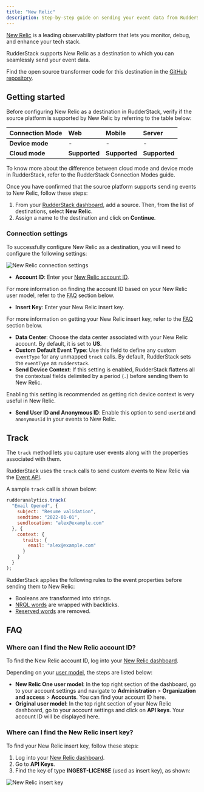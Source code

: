 ```yaml
---
title: "New Relic"
description: Step-by-step guide on sending your event data from RudderStack to New Relic.
---
```


[New Relic](https://newrelic.com/) is a leading observability platform that lets you monitor, debug, and enhance your tech stack.

RudderStack supports New Relic as a destination to which you can seamlessly send your event data.

<div class="infoBlock">
Find the open source transformer code for this destination in the <a href="https://github.com/rudderlabs/rudder-transformer/tree/master/cdk/new_relic">GitHub repository</a>.
</div>

## Getting started

Before configuring New Relic as a destination in RudderStack, verify if the source platform is supported by New Relic by referring to the table below:

| **Connection Mode** | **Web** | **Mobile** | **Server** |
| :--- | :--- | :--- | :--- |
| **Device mode** | - | - | - |
| **Cloud mode** | **Supported**  | **Supported** | **Supported** |

<div class="infoBlock">
To know more about the difference between cloud mode and device mode in RudderStack, refer to the <Link to="/destinations/rudderstack-connection-modes/">RudderStack Connection Modes</Link> guide.
</div>

Once you have confirmed that the source platform supports sending events to New Relic, follow these steps:

1. From your [RudderStack dashboard](https://app.rudderstack.com/), add a source. Then, from the list of destinations, select **New Relic**.
2. Assign a name to the destination and click on **Continue**.

### Connection settings

To successfully configure New Relic as a destination, you will need to configure the following settings:

<img src="../../assets/event-stream-destinations/new-relic-connection-settings.png" alt="New Relic connection settings"/>

- **Account ID**: Enter your [New Relic account ID](https://docs.newrelic.com/docs/accounts/accounts-billing/account-structure/account-id/).

<div class="infoBlock">

For more information on finding the account ID based on your New Relic user model, refer to the <a href="#faq">FAQ</a> section below.
</div>

- **Insert Key**: Enter your New Relic insert key.

<div class="infoBlock">

For more information on getting your New Relic insert key, refer to the <a href="#faq">FAQ</a> section below.
</div>

- **Data Center**: Choose the data center associated with your New Relic account. By default, it is set to **US**.
- **Custom Default Event Type**: Use this field to define any custom `eventType` for any unmapped `track` calls. By default, RudderStack sets the `eventType` as `rudderstack`.
- **Send Device Context**: If this setting is enabled, RudderStack flattens all the contextual fields delimited by a period (`.`) before sending them to New Relic.

<div class="successBlock">

Enabling this setting is recommended as getting rich device context is very useful in New Relic.
</div>

- **Send User ID and Anonymous ID**: Enable this option to send `userId` and `anonymousId` in your events to New Relic.

## Track

The <Link to="/event-spec/standard-events/track">`track`</Link> method lets you capture user events along with the properties associated with them.

RudderStack uses the `track` calls to send custom events to New Relic via the [Event API](https://docs.newrelic.com/docs/data-apis/ingest-apis/event-api/introduction-event-api/).

A sample `track` call is shown below:

```javascript
rudderanalytics.track(
  "Email Opened", {
    subject: "Resume validation",
    sendtime: "2022-01-01",
    sendlocation: "alex@example.com"
  }, {
    context: {
      traits: {
        email: "alex@example.com"
      }
    }
  }
);
```

RudderStack applies the following rules to the event properties before sending them to New Relic:

- Booleans are transformed into strings.
- [NRQL words](https://docs.newrelic.com/docs/data-apis/custom-data/custom-events/data-requirements-limits-custom-event-data/#:~:text=to%20the%20logs.-,NRQL%20syntax%20terms,-If%20you%20need) are wrapped with backticks.
- [Reserved words](https://docs.newrelic.com/docs/data-apis/custom-data/custom-events/data-requirements-limits-custom-event-data/#reserved-words) are removed.

## FAQ

### Where can I find the New Relic account ID?

To find the New Relic account ID, log into your [New Relic dashboard](https://one.newrelic.com). 

Depending on your [user model](https://docs.newrelic.com/docs/accounts/original-accounts-billing/original-users-roles/overview-user-models/), the steps are listed below:

- **New Relic One user model**:  In the top right section of the dashboard, go to your account settings and navigate to **Administration** > **Organization and access** >  **Accounts**. You can find your account ID here.
- **Original user model**: In the top right section of your New Relic dashboard, go to your account settings and click on **API keys**. Your account ID will be displayed here.

### Where can I find the New Relic insert key?

To find your New Relic insert key, follow these steps:

1. Log into your [New Relic dashboard](https://one.newrelic.com).
2. Go to **API Keys**.
3. Find the key of type **INGEST-LICENSE** (used as insert key), as shown:

<img src="../../assets/event-stream-destinations/new-relic-insert-key.png" alt="New Relic insert key"/>


